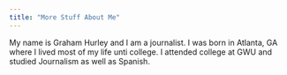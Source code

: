 ```yaml
---
title: "More Stuff About Me"
---
```


My name is Graham Hurley and I am a journalist. I was born in Atlanta, GA where I lived most of my life unti college. I attended college at GWU and studied Journalism as well as Spanish. 


